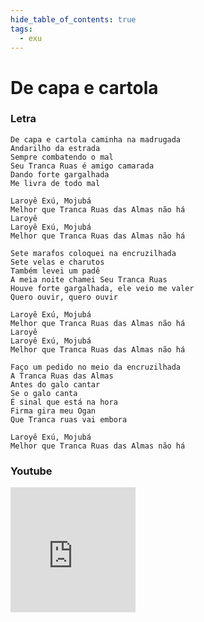 ```yaml
---
hide_table_of_contents: true
tags:
  - exu
---
```


# De capa e cartola

### Letra

```text
De capa e cartola caminha na madrugada
Andarilho da estrada
Sempre combatendo o mal
Seu Tranca Ruas é amigo camarada
Dando forte gargalhada
Me livra de todo mal

Laroyê Exú, Mojubá
Melhor que Tranca Ruas das Almas não há
Laroyê
Laroyê Exú, Mojubá
Melhor que Tranca Ruas das Almas não há

Sete marafos coloquei na encruzilhada
Sete velas e charutos
Também levei um padê
A meia noite chamei Seu Tranca Ruas
Houve forte gargalhada, ele veio me valer
Quero ouvir, quero ouvir

Laroyê Exú, Mojubá
Melhor que Tranca Ruas das Almas não há
Laroyê
Laroyê Exú, Mojubá
Melhor que Tranca Ruas das Almas não há

Faço um pedido no meio da encruzilhada
A Tranca Ruas das Almas
Antes do galo cantar
Se o galo canta
É sinal que está na hora
Firma gira meu Ogan
Que Tranca ruas vai embora

Laroyê Exú, Mojubá
Melhor que Tranca Ruas das Almas não há
```

### Youtube

<iframe
  width="200"
  height="200"
  src="https://www.youtube.com/embed/_DE_k-jrB70"
  title="YouTube video player"
  frameborder="0"
  allow="accelerometer; autoplay; clipboard-write; encrypted-media; gyroscope; picture-in-picture; web-share"
  referrerpolicy="strict-origin-when-cross-origin"
  allowfullscreen
></iframe>
